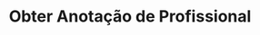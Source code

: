 ---
title: "Obter Anotação de Profissional"
api: "GET https://regis.app.byefive.com.br/rest/professionals/notes/{id}"
description: "Obtém a anotação associada a um profissional específico"
---